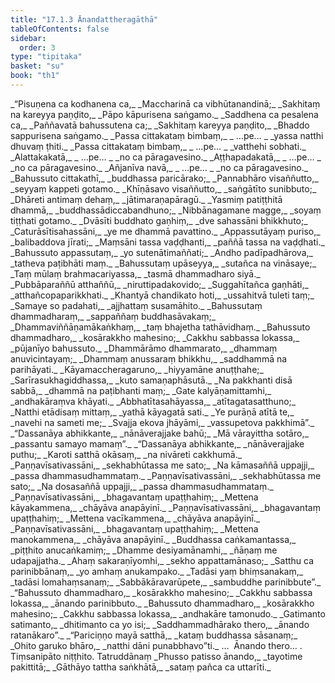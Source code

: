 ```yaml
---
title: "17.1.3 Ānandattheragāthā"
tableOfContents: false
sidebar:
  order: 3
type: "tipitaka"
basket: "su"
book: "th1"
---
```



<DynamicBreadcrumb />

<Division number="1017" book="th1" bookNo="19" page="346">

<Paragraph number="1368" type="verses" book="th1">
_“Pisuṇena ca kodhanena ca,_  
_Maccharinā ca vibhūtanandinā;_  
_Sakhitaṃ na kareyya paṇḍito,_  
_Pāpo kāpurisena saṅgamo._  

</Paragraph>

</Division>
<Division number="1018" book="th1" bookNo="19" page="346">

<Paragraph number="1369" type="verses" book="th1">
_Saddhena ca pesalena ca,_  
_Paññavatā bahussutena ca;_  
_Sakhitaṃ kareyya paṇḍito,_  
_Bhaddo sappurisena saṅgamo._  

</Paragraph>

</Division>
<Division number="1019" book="th1" bookNo="19" page="346">

<Paragraph number="1370" type="verses" book="th1">
_Passa cittakataṃ bimbaṃ,_  
_ …pe… _  
_yassa natthi dhuvaṃ ṭhiti._  

</Paragraph>

</Division>
<Division number="1020" book="th1" bookNo="19" page="346">

<Paragraph number="1371" type="verses" book="th1">
_Passa cittakataṃ bimbaṃ,_  
_ …pe… _  
_vatthehi sobhati._  

</Paragraph>

</Division>
<Division number="1021" book="th1" bookNo="19" page="347">

<Paragraph number="1372" type="verses" book="th1">
_Alattakakatā,_  
_ …pe… _  
_no ca pāragavesino._  

</Paragraph>

</Division>
<Division number="1022" book="th1" bookNo="19" page="347">

<Paragraph number="1373" type="verses" book="th1">
_Aṭṭhapadakatā,_  
_ …pe… _  
_no ca pāragavesino._  

</Paragraph>

</Division>
<Division number="1023" book="th1" bookNo="19" page="347">

<Paragraph number="1374" type="verses" book="th1">
_Añjanīva navā,_  
_ …pe… _  
_no ca pāragavesino._  

</Paragraph>

</Division>
<Division number="1024" book="th1" bookNo="19" page="347">

<Paragraph number="1375" type="verses" book="th1">
_Bahussuto cittakathī,_  
_buddhassa paricārako;_  
_Pannabhāro visaññutto,_  
_seyyaṃ kappeti gotamo._  

</Paragraph>

</Division>
<Division number="1025" book="th1" bookNo="19" page="347">

<Paragraph number="1376" type="verses" book="th1">
_Khīṇāsavo visaññutto,_  
_saṅgātīto sunibbuto;_  
_Dhāreti antimaṃ dehaṃ,_  
_jātimaraṇapāragū._  

</Paragraph>

</Division>
<Division number="1026" book="th1" bookNo="19" page="347">

<Paragraph number="1377" type="verses" book="th1">
_Yasmiṃ patiṭṭhitā dhammā,_  
_buddhassādiccabandhuno;_  
_Nibbānagamane magge,_  
_soyaṃ tiṭṭhati gotamo._  

</Paragraph>

</Division>
<Division number="1027" book="th1" bookNo="19" page="347">

<Paragraph number="1378" type="verses" book="th1">
_Dvāsīti buddhato gaṇhiṃ,_  
_dve sahassāni bhikkhuto;_  
_Caturāsītisahassāni,_  
_ye me dhammā pavattino._  

</Paragraph>

</Division>
<Division number="1028" book="th1" bookNo="19" page="347">

<Paragraph number="1379" type="verses" book="th1">
_Appassutāyaṃ puriso,_  
_balibaddova jīrati;_  
_Maṃsāni tassa vaḍḍhanti,_  
_paññā tassa na vaḍḍhati._  

</Paragraph>

</Division>
<Division number="1029" book="th1" bookNo="19" page="347">

<Paragraph number="1380" type="verses" book="th1">
_Bahussuto appassutaṃ,_  
_yo sutenātimaññati;_  
_Andho padīpadhārova,_  
_tatheva paṭibhāti maṃ._  

</Paragraph>

</Division>
<Division number="1030" book="th1" bookNo="19" page="347">

<Paragraph number="1381" type="verses" book="th1">
_Bahussutaṃ upāseyya,_  
_sutañca na vināsaye;_  
_Taṃ mūlaṃ brahmacariyassa,_  
_tasmā dhammadharo siyā._  

</Paragraph>

</Division>
<Division number="1031" book="th1" bookNo="19" page="347">

<Paragraph number="1382" type="verses" book="th1">
_Pubbāparaññū atthaññū,_  
_niruttipadakovido;_  
_Suggahītañca gaṇhāti,_  
_atthañcopaparikkhati._  

</Paragraph>

</Division>
<Division number="1032" book="th1" bookNo="19" page="347">

<Paragraph number="1383" type="verses" book="th1">
_Khantyā chandikato hoti,_  
_ussahitvā tuleti taṃ;_  
_Samaye so padahati,_  
_ajjhattaṃ susamāhito._  

</Paragraph>

</Division>
<Division number="1033" book="th1" bookNo="19" page="347">

<Paragraph number="1384" type="verses" book="th1">
_Bahussutaṃ dhammadharaṃ,_  
_sappaññaṃ buddhasāvakaṃ;_  
_Dhammaviññāṇamākaṅkhaṃ,_  
_taṃ bhajetha tathāvidhaṃ._  

</Paragraph>

</Division>
<Division number="1034" book="th1" bookNo="19" page="347">

<Paragraph number="1385" type="verses" book="th1">
_Bahussuto dhammadharo,_  
_kosārakkho mahesino;_  
_Cakkhu sabbassa lokassa,_  
_pūjanīyo bahussuto._  

</Paragraph>

</Division>
<Division number="1035" book="th1" bookNo="19" page="347">

<Paragraph number="1386" type="verses" book="th1">
_Dhammārāmo dhammarato,_  
_dhammaṃ anuvicintayaṃ;_  
_Dhammaṃ anussaraṃ bhikkhu,_  
_saddhammā na parihāyati._  

</Paragraph>

</Division>
<Division number="1036" book="th1" bookNo="19" page="348">

<Paragraph number="1387" type="verses" book="th1">
_Kāyamaccheragaruno,_  
_hiyyamāne anuṭṭhahe;_  
_Sarīrasukhagiddhassa,_  
_kuto samaṇaphāsutā._  

</Paragraph>

</Division>
<Division number="1037" book="th1" bookNo="19" page="348">

<Paragraph number="1388" type="verses" book="th1">
_Na pakkhanti disā sabbā,_  
_dhammā na paṭibhanti maṃ;_  
_Gate kalyāṇamittamhi,_  
_andhakāraṃva khāyati._  

</Paragraph>

</Division>
<Division number="1038" book="th1" bookNo="19" page="348">

<Paragraph number="1389" type="verses" book="th1">
_Abbhatītasahāyassa,_  
_atītagatasatthuno;_  
_Natthi etādisaṃ mittaṃ,_  
_yathā kāyagatā sati._  

</Paragraph>

</Division>
<Division number="1039" book="th1" bookNo="19" page="348">

<Paragraph number="1390" type="verses" book="th1">
_Ye purāṇā atītā te,_  
_navehi na sameti me;_  
_Svajja ekova jhāyāmi,_  
_vassupetova pakkhimā”._  

</Paragraph>

</Division>
<Division number="1040" book="th1" bookNo="19" page="348">

<Paragraph number="1391" type="verses" book="th1">
_“Dassanāya abhikkante,_  
_nānāverajjake bahū;_  
_Mā vārayittha sotāro,_  
_passantu samayo mamaṃ”._  

</Paragraph>

</Division>
<Division number="1041" book="th1" bookNo="19" page="348">

<Paragraph number="1392" type="verses" book="th1">
_“Dassanāya abhikkante,_  
_nānāverajjake puthu;_  
_Karoti satthā okāsaṃ,_  
_na nivāreti cakkhumā._  

</Paragraph>

</Division>
<Division number="1042" book="th1" bookNo="19" page="348">

<Paragraph number="1393" type="verses" book="th1">
_Paṇṇavīsativassāni,_  
_sekhabhūtassa me sato;_  
_Na kāmasaññā uppajji,_  
_passa dhammasudhammataṃ._  

</Paragraph>

</Division>
<Division number="1043" book="th1" bookNo="19" page="348">

<Paragraph number="1394" type="verses" book="th1">
_Paṇṇavīsativassāni,_  
_sekhabhūtassa me sato;_  
_Na dosasaññā uppajji,_  
_passa dhammasudhammataṃ._  

</Paragraph>

</Division>
<Division number="1044" book="th1" bookNo="19" page="348">

<Paragraph number="1395" type="verses" book="th1">
_Paṇṇavīsativassāni,_  
_bhagavantaṃ upaṭṭhahiṃ;_  
_Mettena kāyakammena,_  
_chāyāva anapāyinī._  

</Paragraph>

</Division>
<Division number="1045" book="th1" bookNo="19" page="348">

<Paragraph number="1396" type="verses" book="th1">
_Paṇṇavīsativassāni,_  
_bhagavantaṃ upaṭṭhahiṃ;_  
_Mettena vacīkammena,_  
_chāyāva anapāyinī._  

</Paragraph>

</Division>
<Division number="1046" book="th1" bookNo="19" page="348">

<Paragraph number="1397" type="verses" book="th1">
_Paṇṇavīsativassāni,_  
_bhagavantaṃ upaṭṭhahiṃ;_  
_Mettena manokammena,_  
_chāyāva anapāyinī._  

</Paragraph>

</Division>
<Division number="1047" book="th1" bookNo="19" page="348">

<Paragraph number="1398" type="verses" book="th1">
_Buddhassa caṅkamantassa,_  
_piṭṭhito anucaṅkamiṃ;_  
_Dhamme desiyamānamhi,_  
_ñāṇaṃ me udapajjatha._  

</Paragraph>

</Division>
<Division number="1048" book="th1" bookNo="19" page="348">

<Paragraph number="1399" type="verses" book="th1">
_Ahaṃ sakaraṇīyomhi,_  
_sekho appattamānaso;_  
_Satthu ca parinibbānaṃ,_  
_yo amhaṃ anukampako._  

</Paragraph>

</Division>
<Division number="1049" book="th1" bookNo="19" page="349">

<Paragraph number="1400" type="verses" book="th1">
_Tadāsi yaṃ bhiṃsanakaṃ,_  
_tadāsi lomahaṃsanaṃ;_  
_Sabbākāravarūpete,_  
_sambuddhe parinibbute”._  

</Paragraph>

</Division>
<Division number="1050" book="th1" bookNo="19" page="349">

<Paragraph number="1401" type="verses" book="th1">
_“Bahussuto dhammadharo,_  
_kosārakkho mahesino;_  
_Cakkhu sabbassa lokassa,_  
_ānando parinibbuto._  

</Paragraph>

</Division>
<Division number="1051" book="th1" bookNo="19" page="349">

<Paragraph number="1402" type="verses" book="th1">
_Bahussuto dhammadharo,_  
_kosārakkho mahesino;_  
_Cakkhu sabbassa lokassa,_  
_andhakāre tamonudo._  

</Paragraph>

</Division>
<Division number="1052" book="th1" bookNo="19" page="349">

<Paragraph number="1403" type="verses" book="th1">
_Gatimanto satimanto,_  
_dhitimanto ca yo isi;_  
_Saddhammadhārako thero,_  
_ānando ratanākaro”._  

</Paragraph>

</Division>
<Division number="1053" book="th1" bookNo="19" page="349">

<Paragraph number="1404" type="verses" book="th1">
_“Pariciṇṇo mayā satthā,_  
_kataṃ buddhassa sāsanaṃ;_  
_Ohito garuko bhāro,_  
_natthi dāni punabbhavo”ti._  


</Paragraph>
</Division>

<Paragraph number="1405" type="center" book="th1">
…  Ānando thero… .



</Paragraph>

<Paragraph number="1406" type="center" book="th1">
Tiṃsanipāto niṭṭhito.



</Paragraph>

<Paragraph number="1407" type="center" book="th1">
Tatruddānaṃ


</Paragraph>

<Paragraph number="1408" type="verses" book="th1">
_Phusso patisso ānando,_  
_tayotime pakittitā;_  
_Gāthāyo tattha saṅkhātā,_  
_sataṃ pañca ca uttarīti._
</Paragraph>